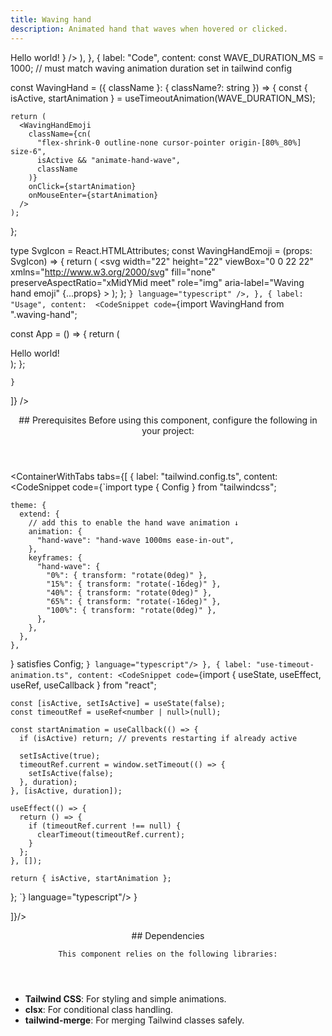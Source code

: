 ```yaml
---
title: Waving hand
description: Animated hand that waves when hovered or clicked.
---
```



<section>
<ContainerWithTabs
  tabs={[
    {
      label: "Preview",
      content: (
        <ComponentCard
          component={
            <div className="flex gap-2">
              <span className="text-lg font-semibold text-primary/70 dark:text-primary cursor-default text-end">
                Hello world!
              </span>
              <WavingHand />
            </div>
          }
        />
      ),
    },
    {
      label: "Code",
      content: <CodeSnippet code={`"use client";

const WAVE_DURATION_MS = 1000; // must match waving animation duration set in tailwind config


const WavingHand = ({ className }: { className?: string }) => {
    const { isActive, startAnimation } = useTimeoutAnimation(WAVE_DURATION_MS);

    return (
      <WavingHandEmoji
        className={cn(
          "flex-shrink-0 outline-none cursor-pointer origin-[80%_80%] size-6",
          isActive && "animate-hand-wave",
          className
        )}
        onClick={startAnimation}
        onMouseEnter={startAnimation}
      />
    );
};


type SvgIcon = React.HTMLAttributes<SVGElement>;
const WavingHandEmoji = (props: SvgIcon) => {
    return (
      <svg
        width="22"
        height="22"
        viewBox="0 0 22 22"
        xmlns="http://www.w3.org/2000/svg"
        fill="none"
        preserveAspectRatio="xMidYMid meet"
        role="img"
        aria-label="Waving hand emoji"
        {...props}
      >
        <path
          d="M10.5187 20.1078C9.75135 19.492 2.62558 12.5624 2.54593 12.4867C2.23122 12.172 2.03306 11.8456 1.97867 11.5464C1.92233 11.2356 2.01752 10.9636 2.27007 10.7111C2.50514 10.476 2.79265 10.3517 3.10154 10.3517C3.47842 10.3517 3.86502 10.5304 4.1875 10.8548L7.41818 13.9592C7.47452 14.0136 7.54834 14.0408 7.62022 14.0408C7.67744 14.0409 7.73341 14.0242 7.78112 13.9926C7.82882 13.961 7.86612 13.916 7.88833 13.8633C7.91054 13.8105 7.91668 13.7524 7.90596 13.6962C7.89524 13.64 7.86815 13.5882 7.82809 13.5474L2.67027 8.22054C2.15351 7.70379 1.91068 6.91312 2.52456 6.29923C2.75963 6.06416 3.04715 5.93983 3.35603 5.93983C3.73291 5.93983 4.11951 6.11856 4.44199 6.44299L9.71832 11.5872C9.77466 11.6416 9.84848 11.6707 9.9223 11.6707C9.99613 11.6707 10.0719 11.6416 10.1282 11.5853C10.2409 11.4726 10.2428 11.29 10.1302 11.1754L3.79314 4.67903C3.49979 4.38568 3.32301 4.03406 3.29192 3.69215C3.26278 3.34441 3.38517 3.02192 3.64744 2.75966C3.8825 2.52459 4.17002 2.40026 4.4789 2.40026C4.85578 2.40026 5.24238 2.57899 5.56486 2.90147L12.0282 9.20354C12.0845 9.25794 12.1583 9.28708 12.2322 9.28708C12.306 9.28708 12.3817 9.25794 12.4381 9.2016C12.5508 9.08892 12.5527 8.90631 12.44 8.79169L7.7465 3.96801C7.45121 3.67272 7.27443 3.32304 7.24529 2.98112C7.21615 2.63338 7.33853 2.3109 7.6008 2.04864C7.83586 1.81357 8.12338 1.68924 8.43227 1.68924C8.80915 1.68924 9.19574 1.86797 9.51823 2.19239C11.2394 3.88253 15.7329 8.30213 15.8844 8.46532C16.4614 8.86357 16.5779 8.26134 16.6071 7.87086C16.6401 7.41627 16.1195 5.8291 16.4225 4.40123C16.9315 2.50322 18.3982 2.81405 18.4313 2.82959C19.2355 3.20648 19.0821 3.76985 18.7965 4.90244L18.7673 5.12585C18.4682 6.60617 20.5235 10.9928 20.6751 11.3211C21.4813 13.085 22.4099 16.6615 19.3346 19.7368C15.9641 23.1073 11.7912 21.3803 10.5187 20.1078Z"
          fill="url(#paint0_radial_15_12)"
        />
        <path
          d="M14.8431 22C12.7761 22 11.018 21.0112 10.3244 20.3254C9.70084 19.8164 5.76496 16.0165 2.55954 12.9063C2.42938 12.78 2.35361 12.7081 2.34584 12.6984C1.98256 12.3351 1.75721 11.9563 1.6931 11.5989C1.61928 11.1928 1.74555 10.8257 2.06415 10.5051C2.35555 10.2137 2.71301 10.0603 3.10154 10.0603C3.55807 10.0603 4.01655 10.2701 4.39343 10.6489L7.62023 13.7494L2.46046 8.42258C1.866 7.82812 1.56682 6.84318 2.31864 6.0933C2.61004 5.8019 2.9675 5.64843 3.35604 5.64843C3.81257 5.64843 4.27104 5.85824 4.64792 6.23706L9.92036 11.3774L3.58527 4.88301C3.24725 4.54498 3.03938 4.13119 3.00247 3.71934C2.96556 3.2803 3.11709 2.87816 3.44151 2.55373C3.73292 2.26233 4.09037 2.10886 4.47891 2.10886C4.93349 2.10886 5.39197 2.31672 5.77079 2.69555L12.2322 8.99567L7.53863 4.17199C7.19866 3.83202 6.9908 3.41823 6.95583 3.00638C6.91892 2.56927 7.07045 2.16714 7.39488 1.84271C7.68628 1.55131 8.04373 1.39783 8.43227 1.39783C8.8888 1.39783 9.34727 1.60764 9.72415 1.98647L11.1248 3.35995C13.6212 5.80773 15.7076 7.85726 15.931 8.0865C16.0398 8.17392 16.1816 8.20694 16.2419 8.1778C16.2807 8.15837 16.3235 8.06901 16.3157 7.88057C16.304 7.55031 16.2574 7.14041 16.2088 6.70719C16.1117 5.83687 16.0107 4.93546 16.137 4.341C16.4128 3.30944 16.9548 2.87233 17.3589 2.68389C17.9145 2.42746 18.4526 2.51682 18.5556 2.56539C19.5658 3.0394 19.3657 3.83202 19.0898 4.93158L19.084 4.95877L19.0529 5.18607C18.8509 6.18072 19.8883 8.92962 20.9257 11.1695L20.9412 11.2006C21.6347 12.7159 22.8839 16.6032 19.5425 19.9446C18.0058 21.4774 16.3429 22 14.8431 22ZM3.10154 10.6431C2.87231 10.6431 2.65473 10.7383 2.476 10.917C2.29144 11.1015 2.22734 11.2803 2.26619 11.494C2.30893 11.729 2.48183 12.0088 2.75186 12.2808C2.7538 12.2827 2.83151 12.3585 2.96556 12.4867C7.51532 16.9024 10.2623 19.527 10.7013 19.8805L10.7246 19.9019C11.797 20.9743 15.7814 22.8781 19.1287 19.5308C22.2117 16.4478 21.0519 12.848 20.4089 11.4415L20.3953 11.4124C19.727 9.9709 18.2079 6.47407 18.4779 5.07922L18.5226 4.78782C18.8217 3.5989 18.8392 3.35023 18.3322 3.10545C18.1826 3.07826 17.1102 2.9481 16.7003 4.47699C16.5974 4.9646 16.6964 5.85629 16.7839 6.64308C16.8344 7.08796 16.881 7.50952 16.8927 7.86114C16.9121 8.41481 16.6498 8.62656 16.4905 8.70427C16.1661 8.86163 15.7795 8.72758 15.5386 8.52554L15.5134 8.50223C15.3948 8.37401 12.576 5.60957 10.711 3.77957L9.30842 2.4022C8.83052 1.92236 8.21469 1.84271 7.8009 2.2565C7.59886 2.45854 7.50755 2.69555 7.52892 2.95781C7.55223 3.23173 7.69988 3.5173 7.9466 3.76402L12.6498 8.58771C12.7567 8.69762 12.8162 8.8451 12.8155 8.99841C12.8147 9.15172 12.7539 9.29862 12.646 9.40752C12.4303 9.62316 12.0495 9.62704 11.8281 9.41335L5.36089 3.10934C4.88299 2.63144 4.26521 2.55179 3.85336 2.96558C3.65132 3.16762 3.56002 3.40463 3.58139 3.66689C3.60664 3.94081 3.75429 4.22833 3.99906 4.47116L10.338 10.9714C10.5614 11.1967 10.5595 11.5658 10.3342 11.7912C10.1185 12.0068 9.73775 12.0107 9.51629 11.797L4.23801 6.65085C3.76011 6.16907 3.14234 6.09136 2.73049 6.50515C2.22734 7.00831 2.49543 7.63191 2.87619 8.01462L8.0379 13.3453C8.14447 13.4548 8.20362 13.6018 8.20253 13.7545C8.20144 13.9072 8.1402 14.0534 8.03208 14.1613C7.8145 14.3788 7.43761 14.3808 7.21615 14.169L3.98547 11.0646C3.71349 10.7907 3.40072 10.6431 3.10154 10.6431Z"
          fill="#EDA600"
        />
        <path
          d="M15.4201 8.27689C14.3536 10.4546 14.4915 13.5027 16.0923 15.9485C16.2729 16.2788 16.5818 16.1176 16.4245 15.7776C14.4915 11.6416 16.5177 8.66154 16.5177 8.66154L15.4201 8.27689Z"
          fill="#EDA600"
        />
        <path
          d="M11.2258 0.109838C11.8125 -0.0436338 12.4381 -0.030035 13.0461 0.111781C13.6503 0.257482 14.2545 0.564426 14.7032 1.06564C15.1423 1.56297 15.4123 2.16714 15.5036 2.80046C15.5891 3.42794 15.5094 4.07486 15.2122 4.61104C15.1772 4.0088 15.0723 3.45514 14.8956 2.94421C14.8043 2.68972 14.6974 2.44689 14.5672 2.21765C14.439 1.99036 14.2875 1.765 14.1263 1.58045C13.7979 1.20163 13.3531 0.906338 12.8538 0.677102C12.3526 0.440094 11.8067 0.265253 11.2258 0.109838Z"
          fill="#B0BEC5"
        />
        <path
          d="M11.3871 1.9515C11.7115 1.74558 12.1175 1.70284 12.5002 1.77083C12.8868 1.83882 13.2559 2.03115 13.5473 2.2973C13.8368 2.56733 14.0427 2.9073 14.171 3.26087C14.2331 3.43765 14.2642 3.62415 14.2933 3.80482C14.3031 3.99132 14.3031 4.17782 14.2739 4.36431C14.1399 4.2225 14.035 4.08068 13.9359 3.94275C13.8213 3.81259 13.7319 3.67466 13.6289 3.54839C13.4269 3.29778 13.2307 3.07049 13.0189 2.86845C12.8014 2.67224 12.5721 2.49934 12.306 2.34975C12.0418 2.19628 11.7445 2.06806 11.3871 1.9515Z"
          fill="#90A4AE"
        />
        <path
          d="M0.280752 14.2603C0.55467 14.7965 0.840245 15.2939 1.17244 15.7329C1.5027 16.1719 1.88152 16.5449 2.32251 16.7878C2.53621 16.9063 2.7907 17.0092 3.03936 17.087C3.28997 17.1666 3.55029 17.221 3.81838 17.2579C4.35456 17.324 4.91794 17.3123 5.51434 17.221C5.05198 17.6231 4.43421 17.8368 3.80478 17.8835C3.16758 17.9262 2.52067 17.7883 1.94175 17.4619C1.35894 17.1297 0.931551 16.6013 0.66346 16.0398C0.39537 15.4745 0.251611 14.8665 0.280752 14.2603Z"
          fill="#B0BEC5"
        />
        <path
          d="M2.11659 14.0331C2.30503 14.3594 2.49153 14.6217 2.69551 14.8509C2.89755 15.0802 3.11513 15.2686 3.35213 15.4396C3.59303 15.6047 3.85723 15.7504 4.14475 15.8961C4.28851 15.9699 4.44198 16.0282 4.59351 16.1137C4.75087 16.1817 4.91017 16.2535 5.07724 16.3565C4.90045 16.4226 4.71978 16.4614 4.53523 16.4905C4.35262 16.4983 4.16418 16.508 3.97768 16.4828C3.60468 16.4323 3.23169 16.3021 2.90532 16.0748C2.58477 15.8436 2.31863 15.5231 2.17293 15.1598C2.02528 14.7985 1.98254 14.3944 2.11659 14.0331Z"
          fill="#90A4AE"
        />
        <defs>
          <radialGradient
            id="paint0_radial_15_12"
            cx="0"
            cy="0"
            r="1"
            gradientUnits="userSpaceOnUse"
            gradientTransform="translate(-15206.7 13741.9) scale(1774.8 1821.02)"
          >
            <stop offset="0.353" stopColor="#FFCA28" />
            <stop offset="0.872" stopColor="#FFB300" />
          </radialGradient>
        </defs>
      </svg>
    );
};
`} language="typescript" />,
    },
    {
      label: "Usage",
      content:  <CodeSnippet code={`import WavingHand from ".waving-hand";

const App = () => {
    return (
      <div>
        <span>Hello world!</span>
        <WavingHand />
      </div>
    );
};

    }
  ]}
/>
</section>


<section>
<header>
  ## Prerequisites
  Before using this component, configure the following in your project:
</header>

<ContainerWithTabs
    tabs={[
        {
            label: "tailwind.config.ts",
            content: <CodeSnippet code={`import type { Config } from "tailwindcss";

    theme: {
      extend: {
        // add this to enable the hand wave animation ↓
        animation: {
          "hand-wave": "hand-wave 1000ms ease-in-out",
        },
        keyframes: {
          "hand-wave": {
            "0%": { transform: "rotate(0deg)" },
            "15%": { transform: "rotate(-16deg)" },
            "40%": { transform: "rotate(0deg)" },
            "65%": { transform: "rotate(-16deg)" },
            "100%": { transform: "rotate(0deg)" },
          },
        },
      },
    },
} satisfies Config;
`} language="typescript"/>
        },
        {
            label: "use-timeout-animation.ts",
            content: <CodeSnippet code={`import { useState, useEffect, useRef, useCallback } from "react";

    const [isActive, setIsActive] = useState(false);
    const timeoutRef = useRef<number | null>(null);

    const startAnimation = useCallback(() => {
      if (isActive) return; // prevents restarting if already active

      setIsActive(true);
      timeoutRef.current = window.setTimeout(() => {
        setIsActive(false);
      }, duration);
    }, [isActive, duration]);

    useEffect(() => {
      return () => {
        if (timeoutRef.current !== null) {
          clearTimeout(timeoutRef.current);
        }
      };
    }, []);

    return { isActive, startAnimation };
};
`} language="typescript"/>
        }

]}/>


</section>



<section>
  <header>
    ## Dependencies

    This component relies on the following libraries:
  </header>

  - **Tailwind CSS**: For styling and simple animations.
  - **clsx**: For conditional class handling.
  - **tailwind-merge**: For merging Tailwind classes safely.
</section>